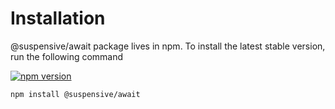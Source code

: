 # Installation

@suspensive/await package lives in npm. To install the latest stable version, run the following command

[![npm version](https://img.shields.io/npm/v/@suspensive/await?color=000&labelColor=000&logo=npm&label=)](https://www.npmjs.com/package/@suspensive/await)

```shell npm2yarn
npm install @suspensive/await
```
